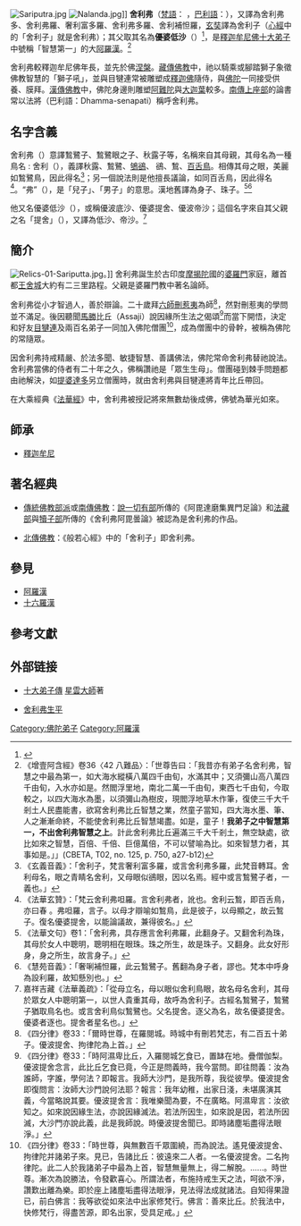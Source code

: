 [[File:Sariputra.jpg|thumb]]
[[File:Nalanda.jpg|thumb]]]]
{{For|佛陀、高僧等的骨灰舍利|舍利}}
{{佛教}}
'''舍利弗'''（[[梵語|梵語]]：{{lang|sa|शारिपुत्र}} {{IAST|Śāriputra}}，[[巴利語|巴利語]]：{{IAST|Sāriputta}}），又譯為舍利弗多、舍利弗羅、奢利富多羅、舍利弗多羅、舍利補怛羅，[[玄奘|玄奘]]譯為舍利子（[[般若波羅蜜多心經|心經]]中的「舍利子」就是舍利弗）；其父取其名為'''優婆低沙'''（{{IAST|Upatissa}}）<ref>{{Cite web |url=http://nianjue.org/article/32/317571.html |title=慧祥法師：《首楞嚴經》講解第二十講 |access-date=2017-11-02 |archive-date=2020-09-28 |archive-url=https://web.archive.org/web/20200928231624/https://nianjue.org/article/32/317571.html |dead-url=no }}</ref>，是[[釋迦牟尼佛|釋迦牟尼佛]][[十大弟子|十大弟子]]中號稱「智慧第一」的大[[阿羅漢|阿羅漢]]。<ref>《增壹阿含經》卷36〈42 八難品〉：「世尊告曰：「我昔亦有弟子名舍利弗，智慧之中最為第一，如大海水縱橫八萬四千由旬，水滿其中；又須彌山高八萬四千由旬，入水亦如是。然閻浮里地，南北二萬一千由旬，東西七千由旬，今取較之，以四大海水為墨，以須彌山為樹皮，現閻浮地草木作筆，復使三千大千剎土人民盡能書，欲寫舍利弗比丘智慧之業，然童子當知，四大海水墨、筆、人之漸漸命終，不能使舍利弗比丘智慧竭盡。如是，童子！'''我弟子之中智慧第一，不出舍利弗智慧之上'''。計此舍利弗比丘遍滿三千大千剎土，無空缺處，欲比如來之智慧，百倍、千倍、巨億萬倍，不可以譬喻為比。如來智慧力者，其事如是。」」(CBETA, T02, no. 125, p. 750, a27-b12)</ref>

舍利弗較釋迦牟尼佛年長，並先於佛[[涅槃|涅槃]]。[[藏傳佛教|藏傳佛教]]中，祂以騎乘或腳踏獅子象徵佛教智慧的「獅子吼」，並與目犍連常被雕塑成[[釋迦佛|釋迦佛]]隨侍，與[[佛陀|佛陀]]一同接受供養、膜拜。[[漢傳佛教|漢傳佛教]]中，佛陀身邊則雕塑[[阿難陀|阿難陀]]與[[大迦葉|大迦葉]]較多。[[南傳佛教|南傳上座部]]的論書常以法將（巴利語：Dhamma-senapati）稱呼舍利弗。

== 名字含義 ==
舍利弗（{{IAST|Śāriputra}}）意譯鶖鷺子、鶖鷺眼之子、秋露子等，名稱來自其母親，其母名為一種鳥名 : 舍利（{{IAST|Śāri}}），義譯秋露、鶖鷺、[[鴝鵒|鴝鵒]]、 鵒、鶖、[[百舌鳥|百舌鳥]]。相傳其母之眼，美麗如鶖鷺鳥，因此得名<ref>《玄義音義》：「舍利子，梵言奢利富多羅，或言舍利弗多羅，此梵音轉耳。舍利母名，眼之青睛名舍利，又母眼似鵒眼，因以名焉。經中或言鶖鷺子者，一義也。」</ref>；另一個說法則是他擅長議論，如同百舌鳥，因此得名<ref>《法華玄贊》：「梵云舍利弗呾羅。言舍利弗者，訛也。舍利云鶖，即百舌鳥，亦曰春 。弗呾羅，言子。以母才辯喻如鶖鳥，此是彼子，以母顯之，故云鶖子。復名優婆提舍，以能論議故，兼得彼名。」</ref>。“弗”（{{IAST|putra}}），是「兒子」、「男子」的意思。漢地舊譯為身子、珠子。<ref>《法華文句》卷1：「舍利弗，具存應言舍利弗羅，此翻身子。又翻舍利為珠，其母於女人中聰明，聰明相在眼珠。珠之所生，故是珠子。又翻身。此女好形身，身之所生，故言身子。」</ref><ref>《慧苑音義》：「奢唎補怛羅，此云鶖鷺子。舊翻為身子者，謬也。梵本中呼身為設利羅，故知懸別也。」</ref>

他又名優婆低沙（{{IAST|Upatissa}}），或稱優波底沙、優婆提舍、優波帝沙；這個名字來自其父親之名「提舍」（{{IAST|Tissa}}），又譯為低沙、帝沙。<ref>嘉祥吉藏《法華義疏》：「從母立名，母以眼似舍利鳥眼，故名母名舍利，其母於眾女人中聰明第一，以世人貴重其母，故呼為舍利子。古經名鶖鷺子，鶖鷺子猶取鳥名也。或言舍利鳥似鶖鷺也。父名提舍。逐父為名，故名優婆提舍。優婆者逐也。提舍者星名也。」</ref>

== 簡介 ==
[[Image:Relics-01-Sariputta.jpg|right]]。]]
舍利弗誕生於古印度[[摩揭陀|摩揭陀]]國的[[婆羅門|婆羅門]]家庭，離首都[[王舍城|王舍城]]大約有二三里路程。父親是婆羅門教中著名論師。

舍利弗從小才智過人，善於辯論。二十歲拜[[六師外道|六師]][[刪惹夷|刪惹夷]]為師<ref>《四分律》卷33：「爾時世尊，在羅閱城。時城中有刪若梵志，有二百五十弟子。優波提舍、拘律陀為上首。」</ref>，然對刪惹夷的學問並不滿足。後因聽聞[[馬勝|馬勝]]比丘（Assaji）說因緣所生法之偈頌<ref>《四分律》卷33：「時阿濕卑比丘，入羅閱城乞食已，置缽在地。疊僧伽梨。優波提舍念言，此比丘乞食已竟，今正是問義時，我今當問。即往問義：汝為誰師，字誰，學何法？即報言。我師大沙門，是我所尊，我從彼學。優波提舍即復問言：汝師大沙門說何法耶？報言：我年幼稚，出家日淺，未堪廣演其義，今當略說其要。優波提舍言：我唯樂聞為要，不在廣略。阿濕卑言：汝欲知之。如來說因緣生法，亦說因緣滅法。若法所因生，如來說是因，若法所因滅，大沙門亦說此義，此是我師說。時優波提舍聞已。即時諸塵垢盡得法眼淨。」</ref>而當下開悟，決定和好友[[目犍連|目犍連]]及兩百名弟子一同加入佛陀僧團<ref>《四分律》卷33：「時世尊，與無數百千眾圍繞，而為說法。遙見優波提舍、拘律陀并諸弟子來。見已，告諸比丘：彼遠來二人者。一名優波提舍。二名拘律陀。此二人於我諸弟子中最為上首，智慧無量無上，得二解脫。……。時世尊。漸次為說勝法，令發歡喜心。所謂法者，布施持戒生天之法，呵欲不淨，讚歎出離為樂。即於座上諸塵垢盡得法眼淨，見法得法成就諸法。自知得果證已，前白佛言：我等欲從如來法中出家修梵行。佛言：善來比丘。於我法中，快修梵行，得盡苦源，即名出家，受具足戒。」</ref>，成為僧團中的骨幹，被稱為佛陀的常隨眾。

因舍利弗持戒精嚴、於法多聞、敏捷智慧、善講佛法，佛陀常命舍利弗替祂說法。舍利弗當佛的侍者有二十年之久，佛稱讚祂是「眾生生母」。僧團碰到棘手問題都由祂解決，如[[提婆達多|提婆達多]]另立僧團時，就由舍利弗與目犍連將青年比丘帶回。

在大乘經典《[[法華經|法華經]]》中，舍利弗被授記將來無數劫後成佛，佛號為華光如來。

== 師承 ==

* [[釋迦牟尼|釋迦牟尼]]

==著名經典==
*[[部派佛教|傳統佛教部派]]或[[南傳佛教|南傳佛教]]：[[說一切有部|說一切有部]]所傳的《阿毘達磨集異門足論》和[[法藏部|法藏部]]與[[犢子部|犢子部]]所傳的《舍利弗阿毘曇論》被認為是舍利弗的作品。

*[[北傳佛教|北傳佛教]]：《般若心經》中的「舍利子」即舍利弗。

==參見==
*[[阿羅漢|阿羅漢]]
*[[十六羅漢|十六羅漢]]

==參考文獻==
{{reflist|2}}

== 外部链接 ==
{{Portal box|佛教|人物}}
*[https://web.archive.org/web/20101204133935/http://www.book853.com/show.aspx?id=270&cid=43 十大弟子傳] [[釋星雲|星雲大師]]著
*{{en}} [http://www.accesstoinsight.org/lib/authors/nyanaponika/wheel090.html 舍利弗生平] {{Wayback|url=http://www.accesstoinsight.org/lib/authors/nyanaponika/wheel090.html |date=20070404090140 }}

[[Category:佛陀弟子|Category:佛陀弟子]]
[[Category:阿羅漢|Category:阿羅漢]]
